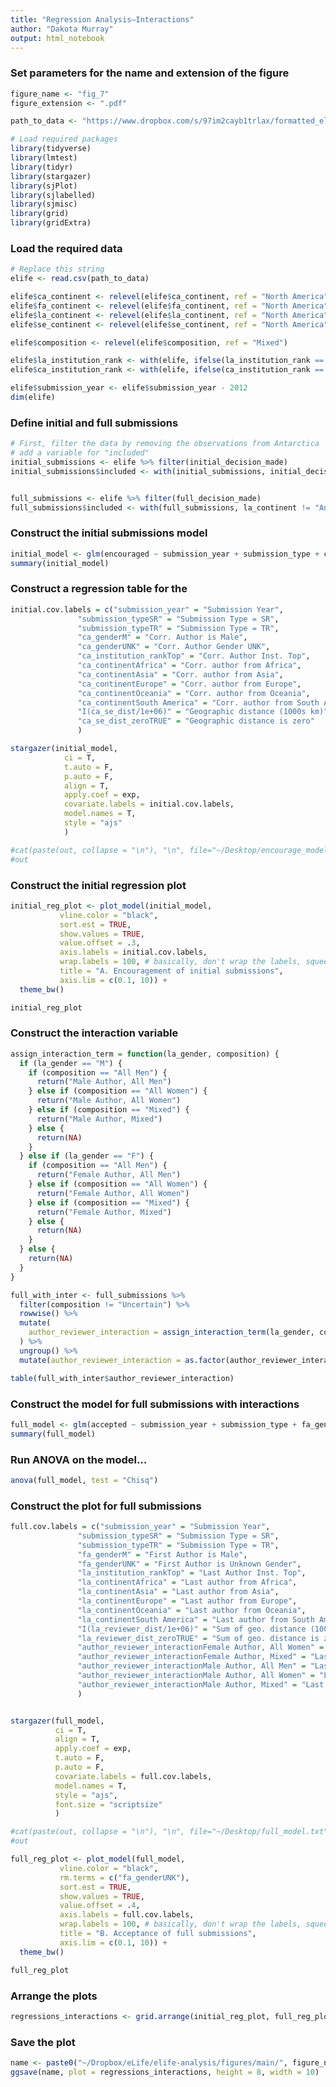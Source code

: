 ```yaml
---
title: "Regression Analysis—Interactions"
author: "Dakota Murray"
output: html_notebook
---
```


### Set parameters for the name and extension of the figure
```r
figure_name <- "fig_7"
figure_extension <- ".pdf"

path_to_data <- "https://www.dropbox.com/s/97im2cayb1trlax/formatted_elife.csv?dl=1"
```

```r
# Load required packages
library(tidyverse)
library(lmtest)
library(tidyr)
library(stargazer)
library(sjPlot)
library(sjlabelled)
library(sjmisc)
library(grid)
library(gridExtra)
```

### Load the required data
```r
# Replace this string 
elife <- read.csv(path_to_data)

elife$ca_continent <- relevel(elife$ca_continent, ref = "North America")
elife$fa_continent <- relevel(elife$fa_continent, ref = "North America")
elife$la_continent <- relevel(elife$la_continent, ref = "North America")
elife$se_continent <- relevel(elife$se_continent, ref = "North America")

elife$composition <- relevel(elife$composition, ref = "Mixed")

elife$la_institution_rank <- with(elife, ifelse(la_institution_rank == "Top", "Top", "Sandard/Unranked/Unknown"))
elife$ca_institution_rank <- with(elife, ifelse(ca_institution_rank == "Top", "Top", "Sandard/Unranked/Unknown"))

elife$submission_year <- elife$submission_year - 2012
dim(elife)
```

### Define initial and full submissions
```r
# First, filter the data by removing the observations from Antarctica 
# add a variable for "included"
initial_submissions <- elife %>% filter(initial_decision_made)
initial_submissions$included <- with(initial_submissions, initial_decision_made & ca_continent != "Antarctica" & !is.na(ca_institution_rank) & !is.na(ca_gender) & !is.na(ca_se_dist) & !is.na(se_gender))


full_submissions <- elife %>% filter(full_decision_made)
full_submissions$included <- with(full_submissions, la_continent != "Antarctica" & fa_continent != "Antarctica" & !is.na(la_gender) & la_gender != "UNK" & composition != "Uncertain" & !is.na(la_reviewer_dist) & !is.na(la_reviewer_dist_zero) & !is.na(la_institution_rank) & !is.na(la_continent) & !is.na(fa_gender))
```

### Construct the initial submissions model
```r
initial_model <- glm(encouraged ~ submission_year + submission_type + ca_gender +  ca_institution_rank + ca_continent + I(ca_se_dist / 1000000) + ca_se_dist_zero + ca_se_dist_zero, data = subset(initial_submissions, included), family = "binomial")
summary(initial_model)
```

### Construct a regression table for the 
```r
initial.cov.labels = c("submission_year" = "Submission Year", 
               "submission_typeSR" = "Submission Type = SR", 
               "submission_typeTR" = "Submission Type = TR", 
               "ca_genderM" = "Corr. Author is Male",
               "ca_genderUNK" = "Corr. Author Gender UNK",
               "ca_institution_rankTop" = "Corr. Author Inst. Top",
               "ca_continentAfrica" = "Corr. author from Africa",
               "ca_continentAsia" = "Corr. author from Asia",
               "ca_continentEurope" = "Corr. author from Europe",
               "ca_continentOceania" = "Corr. author from Oceania",
               "ca_continentSouth America" = "Corr. author from South America",
               "I(ca_se_dist/1e+06)" = "Geographic distance (1000s km)",
               "ca_se_dist_zeroTRUE" = "Geographic distance is zero"
               )

stargazer(initial_model, 
            ci = T, 
            t.auto = F,
            p.auto = F,
            align = T, 
            apply.coef = exp,
            covariate.labels = initial.cov.labels, 
            model.names = T,
            style = "ajs"
            )

#cat(paste(out, collapse = "\n"), "\n", file="~/Desktop/encourage_model.txt", append=F)
#out
```

### Construct the initial regression plot
```r
initial_reg_plot <- plot_model(initial_model, 
           vline.color = "black", 
           sort.est = TRUE, 
           show.values = TRUE, 
           value.offset = .3, 
           axis.labels = initial.cov.labels,
           wrap.labels = 100, # basically, don't wrap the labels, squeeze them all in
           title = "A. Encouragement of initial submissions",
           axis.lim = c(0.1, 10)) +
  theme_bw()

initial_reg_plot
```


### Construct the interaction variable
```r
assign_interaction_term = function(la_gender, composition) {
  if (la_gender == "M") {
    if (composition == "All Men") {
      return("Male Author, All Men")
    } else if (composition == "All Women") {
      return("Male Author, All Women")
    } else if (composition == "Mixed") {
      return("Male Author, Mixed")
    } else {
      return(NA)
    }
  } else if (la_gender == "F") {
    if (composition == "All Men") {
      return("Female Author, All Men")
    } else if (composition == "All Women") {
      return("Female Author, All Women")
    } else if (composition == "Mixed") {
      return("Female Author, Mixed")
    } else {
      return(NA)
    }
  } else {
    return(NA)
  }
}

full_with_inter <- full_submissions %>%
  filter(composition != "Uncertain") %>%
  rowwise() %>%
  mutate(
    author_reviewer_interaction = assign_interaction_term(la_gender, composition)
  ) %>%
  ungroup() %>%
  mutate(author_reviewer_interaction = as.factor(author_reviewer_interaction))

table(full_with_inter$author_reviewer_interaction)
```


### Construct the model for full submissions with interactions
```r
full_model <- glm(accepted ~ submission_year + submission_type + fa_gender + la_institution_rank + la_continent + I(la_reviewer_dist/ 1000000) + la_reviewer_dist_zero + author_reviewer_interaction, data = subset(full_with_inter, included), family = "binomial")
summary(full_model)
```


### Run ANOVA on the model...
```r
anova(full_model, test = "Chisq")
```

### Construct the plot for full submissions
```r
full.cov.labels = c("submission_year" = "Submission Year", 
               "submission_typeSR" = "Submission Type = SR", 
               "submission_typeTR" = "Submission Type = TR", 
               "fa_genderM" = "First Author is Male",
               "fa_genderUNK" = "First Author is Unknown Gender",
               "la_institution_rankTop" = "Last Author Inst. Top",
               "la_continentAfrica" = "Last author from Africa",
               "la_continentAsia" = "Last author from Asia",
               "la_continentEurope" = "Last author from Europe",
               "la_continentOceania" = "Last author from Oceania",
               "la_continentSouth America" = "Last author from South America",
               "I(la_reviewer_dist/1e+06)" = "Sum of geo. distance (1000s km)",
               "la_reviewer_dist_zeroTRUE" = "Sum of geo. distance is zero",
               "author_reviewer_interactionFemale Author, All Women" = "Last author female - all rev. female",
               "author_reviewer_interactionFemale Author, Mixed" = "Last author female - mixed rev.",
               "author_reviewer_interactionMale Author, All Men" = "Last author male - all rev. male",
               "author_reviewer_interactionMale Author, All Women" = "Last author male - all rev. female",
               "author_reviewer_interactionMale Author, Mixed" = "Last author male - mixed rev."
               )


stargazer(full_model, 
          ci = T, 
          align = T, 
          apply.coef = exp,
          t.auto = F,
          p.auto = F,
          covariate.labels = full.cov.labels, 
          model.names = T,
          style = "ajs",
          font.size = "scriptsize"
          )

#cat(paste(out, collapse = "\n"), "\n", file="~/Desktop/full_model.txt", append=F)
#out

```


```r
full_reg_plot <- plot_model(full_model, 
           vline.color = "black", 
           rm.terms = c("fa_genderUNK"),
           sort.est = TRUE, 
           show.values = TRUE, 
           value.offset = .4, 
           axis.labels = full.cov.labels,
           wrap.labels = 100, # basically, don't wrap the labels, squeeze them all in
           title = "B. Acceptance of full submissions",
           axis.lim = c(0.1, 10)) +
  theme_bw()

full_reg_plot
```


### Arrange the plots
```r
regressions_interactions <- grid.arrange(initial_reg_plot, full_reg_plot, ncol = 2)
```

### Save the plot
```r
name <- paste0("~/Dropbox/eLife/elife-analysis/figures/main/", figure_name, figure_extension)
ggsave(name, plot = regressions_interactions, height = 8, width = 10)
```